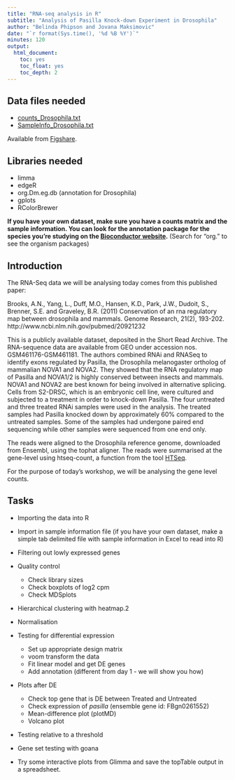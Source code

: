 ```yaml
---
title: "RNA-seq analysis in R"
subtitle: "Analysis of Pasilla Knock-down Experiment in Drosophila"
author: "Belinda Phipson and Jovana Maksimovic"
date: "`r format(Sys.time(), '%d %B %Y')`"
minutes: 120
output: 
  html_document:
    toc: yes
    toc_float: yes
    toc_depth: 2
---
```


## Data files needed

* [counts_Drosophila.txt](https://ndownloader.figshare.com/files/5999835?private_link=e08e71c42f118dbe8be6)
* [SampleInfo_Drosophila.txt](https://ndownloader.figshare.com/files/5999838?private_link=e08e71c42f118dbe8be6)

Available from [Figshare](https://figshare.com/s/e08e71c42f118dbe8be6).

## Libraries needed

* limma
* edgeR
* org.Dm.eg.db (annotation for Drosophila)
* gplots
* RColorBrewer

**If you have your own dataset, make sure you have a counts matrix and the sample information. You can look for the annotation package for the species you're studying on the [Bioconductor website](http://bioconductor.org/packages/release/BiocViews.html#___AnnotationData).** (Search for "org." to see the organism packages)

## Introduction

The RNA-Seq data we will be analysing today comes from this published paper:

Brooks, A.N., Yang, L., Duff, M.O., Hansen, K.D., Park, J.W., Dudoit, S.,
Brenner, S.E. and Graveley, B.R. (2011) Conservation of an rna regulatory
map between drosophila and mammals. Genome Research, 21(2), 193-202.  
http://www.ncbi.nlm.nih.gov/pubmed/20921232

This is a publicly available dataset, deposited in the
Short Read Archive.  The RNA-sequence data are available from GEO under accession nos. GSM461176-GSM461181.  The authors combined RNAi and RNASeq
to identify exons regulated by Pasilla, the Drosophila
melanogaster ortholog of mammalian NOVA1 and NOVA2.
They showed that the RNA regulatory map of Pasilla and
NOVA1/2 is highly conserved between insects and mammals.
NOVA1 and NOVA2 are best known for being involved
in alternative splicing. Cells from S2-DRSC, which is an
embryonic cell line, were cultured and subjected to a treatment
in order to knock-down Pasilla. The four untreated and
three treated RNAi samples were used in the
analysis. The treated samples had Pasilla knocked
down by approximately 60% compared to the untreated
samples. Some of the samples had undergone paired
end sequencing while other samples were sequenced from one end only.

The reads were aligned to the Drosophila reference genome,
downloaded from Ensembl, using the tophat aligner.
The reads were summarised at the gene-level using
htseq-count, a function from the tool [HTSeq](http://wwwhuber.embl.de/users/anders/HTSeq/doc/overview.html).

For the purpose of today's workshop, we will be analysing the gene level counts.

## Tasks

* Importing the data into R
* Import in sample information file (if you have your own dataset, make a simple tab delimited file with sample information in Excel to read into R)
* Filtering out lowly expressed genes
* Quality control
    + Check library sizes
    + Check boxplots of log2 cpm
    + Check MDSplots
* Hierarchical clustering with heatmap.2
* Normalisation
* Testing for differential expression
    + Set up appropriate design matrix
    + voom transform the data
    + Fit linear model and get DE genes
    + Add annotation (different from day 1 - we will show you how)
* Plots after DE
    + Check top gene that is DE between Treated and Untreated
    + Check expression of *pasilla* (ensemble gene id: FBgn0261552)
    + Mean-difference plot (plotMD)
    + Volcano plot
* Testing relative to a threshold
* Gene set testing with goana

* Try some interactive plots from Glimma and save the topTable output in a spreadsheet.
